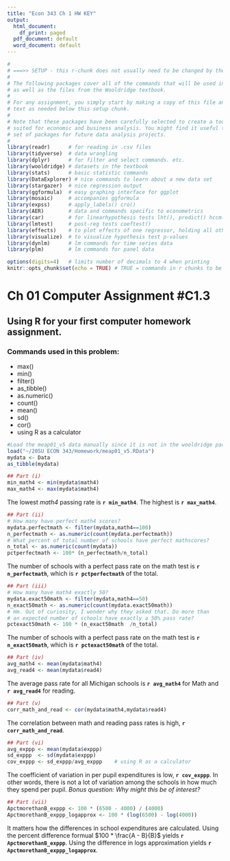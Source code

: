 ```yaml
---
title: "Econ 343 Ch 1 HW KEY"
output:
  html_document:
    df_print: paged
  pdf_document: default
  word_document: default
---
```


```r
#
# ===>> SETUP - this r-chunk does not usually need to be changed by the student.
#
# The following packages cover all of the commands that will be used in this class,
# as well as the files from the Wooldridge textbook.
# 
# For any assignment, you simply start by making a copy of this file and add the R chunks and
# text as needed below this setup chunk. 
#
# Note that these packages have been carefully selected to create a toolkit that is ideally
# suited for economic and business analysis. You might find it useful to keep this template and
# set of packages for future data analysis projects.
#
library(readr)      # for reading in .csv files
library(tidyverse)  # data wrangling
library(dplyr)      # for filter and select commands. etc.
library(wooldridge) # datasets in the textbook
library(stats)      # basic statistic commands
library(DataExplorer) # nice commands to learn about a new data set
library(stargazer)  # nice regression output
library(ggformula)  # easy graphing interface for ggplot
library(mosaic)     # accompanies ggformula
library(expss)      # apply_labels() cro()
library(AER)        # data and commands specific to econometrics
library(car)        # for linearhypothesis tests lht(), predict() hccm() heterosced.
library(lmtest)     # post-reg tests coeftest()
library(effects)    # to plot effects of one regressor, holding all others constant
library(visualize)  # to visualize hypothesis test p-values
library(dynlm)      # lm commands for time series data
library(plm)        # lm commands for panel data

options(digits=4)   # limits number of decimals to 4 when printing
knitr::opts_chunk$set(echo = TRUE) # TRUE = commands in r chunks to be echoed in outfile
```
# Ch 01 Computer Assignment #C1.3
## Using R for your first computer homework assignment.
### Commands used in this problem:
- max()
- min()
- filter()
- as_tibble()
- as.numeric()
- count()
- mean()
- sd()
- cor()
- using R as a calculator
```r
#Load the meap01_v5 data manually since it is not in the wooldridge package
load("~/20SU ECON 343/Homework/meap01_v5.RData")
mydata <- Data
as_tibble(mydata)
```

```r
## Part (i)
min_math4 <- min(mydata$math4)
max_math4 <- max(mydata$math4)
```
The lowest *math4* passing rate is **`r min_math4`**. The highest is **`r max_math4`**.

```r
## Part (ii)
# How many have perfect math4 scores?
mydata.perfectmath <- filter(mydata,math4==100)
n_perfectmath <- as.numeric(count(mydata.perfectmath))
# What percent of total number of schools have perfect mathscores?
n_total <- as.numeric(count(mydata))
pctperfectmath <- 100* (n_perfectmath/n_total)
```
The number of schools with a perfect pass rate on the math test is
**`r n_perfectmath`**, which is **`r pctperfectmath`** of the total.

```r
## Part (iii)
# How many have math4 exactly 50?
mydata.exact50math <- filter(mydata,math4==50)
n_exact50math <- as.numeric(count(mydata.exact50math))
# Hm. Out of curiosity, I wonder why they asked that. Do more than 
# an expected number of schools have exactly a 50% pass rate?
pctexact50math <- 100 * (n_exact50math  /n_total)  
```
The number of schools with a perfect pass rate on the math test is
**`r n_exact50math`**, which is **`r pctexact50math`** of the total.
```r
## Part (iv)
avg_math4 <- mean(mydata$math4)
avg_read4 <- mean(mydata$read4)
```
The average pass rate for all Michigan schools is **`r avg_math4`** for Math and
**`r avg_read4`** for reading.
```r
## Part (v)
corr_math_and_read <- cor(mydata$math4,mydata$read4)
```
The correlation between math and reading pass rates is high, **`r corr_math_and_read`**.
```r
## Part (vi)
avg_exppp <- mean(mydata$exppp)
sd_exppp  <- sd(mydata$exppp)
cov_exppp <- sd_exppp/avg_exppp    # using R as a calculator
```
The coefficient of variation in per pupil expenditures is low, **`r cov_exppp`**. In other words, there is not a lot of variation
among the schools in how much they spend per pupil. *Bonus question:
Why might this be of interest?*
```r
## Part (vii)
ApctmorethanB_exppp <- 100 * (6500 - 4000) / (4000)
ApctmorethanB_exppp_logapprox <- 100 * (log(6500) - log(4000))
```
It matters how the differences in school expenditures are calculated. Using
the percent difference formual $100 * \frac{A - B}{B}$ yields **`r ApctmorethanB_exppp`**. Using the difference in logs approximation
yields **`r ApctmorethanB_exppp_logapprox`**.
